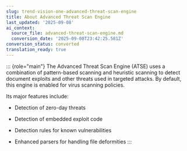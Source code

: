 ```yaml
---
slug: trend-vision-one-advanced-threat-scan-engine
title: About Advanced Threat Scan Engine
last_updated: '2025-09-08'
ai_context:
  source_file: advanced-threat-scan-engine.md
  conversion_date: '2025-09-08T23:42:25.581Z'
conversion_status: converted
translation_ready: true
---
```


::: {role="main"}
The Advanced Threat Scan Engine (ATSE) uses a combination of pattern-based scanning and heuristic scanning to detect document exploits and other threats used in targeted attacks. By default, this engine is enabled for virus scanning policies.

Its major features include:

- Detection of zero-day threats

- Detection of embedded exploit code

- Detection rules for known vulnerabilities

- Enhanced parsers for handling file deformities
:::
